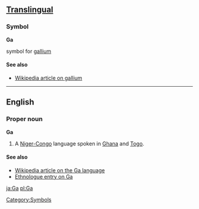 ==[[Translingual]]==
===Symbol===
'''Ga'''

{{chemistry}} symbol for [[gallium]]
[[Category:Symbols]]
====See also====
*[[w:Gallium|Wikipedia article on gallium]]

----

==English==
===Proper noun===
'''Ga'''

# A [[Niger-Congo]] language spoken in [[Ghana]] and [[Togo]].

====See also====
*[[w:Ga language|Wikipedia article on the Ga language]]
*[http://www.ethnologue.com/show_language.asp?code=GAC Ethnologue entry on Ga]

[[ja:Ga]]
[[pl:Ga]]